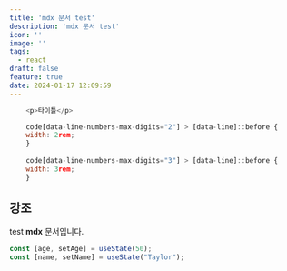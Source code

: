 ```yaml
---
title: 'mdx 문서 test'
description: 'mdx 문서 test'
icon: ''
image: ''
tags:
  - react
draft: false
feature: true
date: 2024-01-17 12:09:59
---
```


```js title="zod.ts"
    <p>타이틀</p>
```

```js showLineNumbers{1,3} title="< test.ts >"
    code[data-line-numbers-max-digits="2"] > [data-line]::before {
    width: 2rem;
    }
    
    code[data-line-numbers-max-digits="3"] > [data-line]::before {
    width: 3rem;
    }
```

## 강조

test **mdx** 문서입니다.


```js /age/#v /name/#v /setAge/#s /setName/#s /50/#i /"Taylor"/#s
const [age, setAge] = useState(50);
const [name, setName] = useState("Taylor");
```

